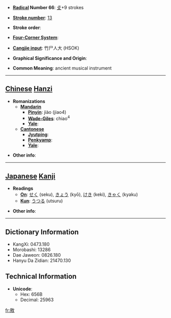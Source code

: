 * '''[[Wiktionary:Chinese radical index| Radical]] Number 66''': [[Wiktionary:Chinese radical index 攴|攴]]+9 strokes

* '''[[Wiktionary:Chinese total strokes index|Stroke number]]''': [[Wiktionary:Chinese total strokes index 13|13]]

* '''Stroke order''': 

* '''[[Wiktionary:Chinese four corner index|Four-Corner System]]''': 

* '''[[Wiktionary:Chinese Cangjie index|Cangjie input]]''': 竹尸人大 (HSOK)

* '''Graphical Significance and Origin''': 

* '''Common Meaning''': ancient musical instrument

----

== [[Chinese]] [[Hanzi]] ==

* '''Romanizations'''
** '''[[Mandarin]]'''
*** '''[[Pinyin]]''': jiào (jiao4)
*** '''[[Wade-Giles]]''': chiao<sup>4</sup>
*** '''[[Yale]]''': 
** '''[[Cantonese]]'''
*** '''[[Jyutping]]''':
*** '''[[Penkyamp]]''': 
*** '''[[Yale]]''': 

* '''Other info''': 

----

== [[Japanese]] [[Kanji]] ==

* '''Readings'''
** '''[[On]]''': [[せく]] (seku), [[きょう]] (kyō), [[けき]] (keki), [[きゃく]] (kyaku)
** '''[[Kun]]''': [[うつる]] (utsuru)

* '''Other info''':  

----

== Dictionary Information ==

* KangXi: 0473.180
* Morobashi: 13286
* Dae Jaweon: 0826.180
* Hanyu Da Zidian: 21470.130

== Technical Information ==

* '''Unicode''':
** Hex: 656B
** Decimal: 25963

[[fr:敫]]